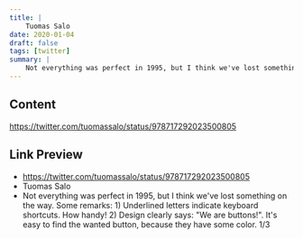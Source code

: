 ```yaml
---
title: |
    Tuomas Salo
date: 2020-01-04
draft: false
tags: [twitter]
summary: |
    Not everything was perfect in 1995, but I think we've lost something on the way. Some remarks: 1) Underlined letters indicate keyboard shortcuts. How handy! 2) Design clearly says: "We are buttons!". It's easy to find the wanted button, because they have some color. 1/3
---
```


## Content

https://twitter.com/tuomassalo/status/978717292023500805

## Link Preview

- https://twitter.com/tuomassalo/status/978717292023500805
- Tuomas Salo
- Not everything was perfect in 1995, but I think we've lost something on the way. Some remarks: 1) Underlined letters indicate keyboard shortcuts. How handy! 2) Design clearly says: "We are buttons!". It's easy to find the wanted button, because they have some color. 1/3
